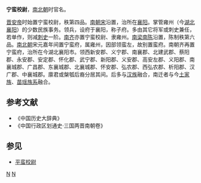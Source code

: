 '''宁蛮校尉'''，[[南北朝|南北朝]]时官名。

[[晋安帝|晋安帝]]时始置宁蛮校尉，秩第四品。[[南朝宋|南朝宋]]沿置，治所在[[襄阳|襄阳]]。掌管雍州（今[[湖北|湖北]][[襄阳|襄阳]]）的少数民族事务。领兵，设府于襄阳，称子府。多由其它将军或刺史兼任，若单作，则减[[刺史|刺史]]一阶。[[南齐|南齐]]亦置宁蛮校尉、隶雍州。[[南梁|南梁]][[南陈|南陈]]沿置，陈制秩第六品。[[南北朝|南北朝]]宋元嘉年间置宁蛮府，属雍州，因部领蛮左，故别置蛮府。南朝齐再置宁蛮府，治所在今湖北襄阳市。领西新安郡、义宁郡、南襄郡、北建武郡、蔡阳郡、永安郡、安定郡、怀化郡、武宁郡、新阳郡、义安郡、高安左郡、义阳郡、南襄城郡、广昌郡、东襄城郡、北襄城郡、怀安郡、弘农郡、西弘农郡、析阳郡、汉广郡、中襄城郡。廪君或槃瓠后裔分居其间。后多与[[汉族|汉族]]融合，南迁者与今[[土家族|土家族]]、[[苗瑶语族|苗瑶族系]]融合。
==参考文献==
* 《中国历史大辞典》
* 《中国行政区划通史·三国两晋南朝卷》
==参见==
* [[平蛮校尉|平蛮校尉]]
[[Category:湖北历史|N]]
[[Category:南朝政治|N]]
